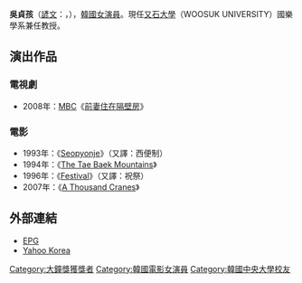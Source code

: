 {{BLP unsourced|time=2020-09-25T04:29:33+00:00}}
{{藝人
| 姓名 = 吳貞孩
| 類型 = 女演員
| 相片 = 
| 民族 = [[韓國人|韓國人]]
| 出生日期 = {{birth_date_and_age|1971|9|5}}
| 出生地點 = {{KOR}}[[全羅南道|全羅南道]][[木浦市|木浦市]]
| 語言 = [[韓語|韓語]]、[[英語|英語]]
| 教育程度 = [[中央大學|中央大學]]韓國音樂學[[學士|學士]]<br />[[中央大學|中央大學]]大學院國樂藝術學[[碩士|碩士]]<br />[[圓光大學|圓光大學]]東洋學大學院東洋藝術學[[博士|博士]]（2004-2012）
| 出道日期 = 1992年
}}

'''吳貞孩'''（[[諺文|諺文]]：{{lang|ko|오정해}}，{{bd|1971年|9月5日|catIdx=O吳}}），[[韓國|韓國]][[女演員|女演員]]。現任[[又石大學|又石大學]]（WOOSUK UNIVERSITY）國樂學系兼任教授。

== 演出作品 ==

=== 電視劇 ===
*2008年：[[韓國文化廣播公司|MBC]]《[[前妻住在隔壁房|前妻住在隔壁房]]》

=== 電影 ===
*1993年：《[[Seopyonje|Seopyonje]]》（又譯：西便制）
*1994年：《[[The_Tae_Baek_Mountains|The Tae Baek Mountains]]》
*1996年：《[[Festival|Festival]]》（又譯：祝祭）
*2007年：《[[A_Thousand_Cranes|A Thousand Cranes]]》

== 外部連結 ==
*[https://web.archive.org/web/20070524120824/http://epg.epg.co.kr/Star/Profile/index.asp?actor_id=1395 EPG] {{ko icon}}
*[http://kr.search.yahoo.com/search?fr=kr-front_sb&KEY=&p=%BF%C0%C1%A4%C7%D8 Yahoo Korea] {{ko icon}}

{{青龍電影獎最佳女新人}}
{{大鐘獎最佳女新人}}
{{春史電影賞最佳女主角}}
{{韓國電影評論家協會獎女子新人獎}}
{{DEFAULTSORT:Oh JH}}
[[Category:大鐘獎獲獎者|Category:大鐘獎獲獎者]]
[[Category:韓國電影女演員|Category:韓國電影女演員]]
[[Category:韓國中央大學校友|Category:韓國中央大學校友]]
{{korea-bio-stub}}